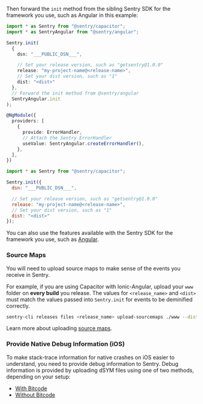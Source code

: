 Then forward the `init` method from the sibling Sentry SDK for the framework you use, such as Angular in this example:

```typescript {tabTitle: Angular} {filename: app.module.ts}
import * as Sentry from "@sentry/capacitor";
import * as SentryAngular from "@sentry/angular";

Sentry.init(
  {
    dsn: "___PUBLIC_DSN___",

    // Set your release version, such as "getsentry@1.0.0"
    release: "my-project-name@<release-name>",
    // Set your dist version, such as "1"
    dist: "<dist>"
  },
  // Forward the init method from @sentry/angular
  SentryAngular.init
);

@NgModule({
  providers: [
    {
      provide: ErrorHandler,
      // Attach the Sentry ErrorHandler
      useValue: SentryAngular.createErrorHandler(),
    },
  ],
})
```

```javascript {tabTitle: Other Frameworks}
import * as Sentry from "@sentry/capacitor";

Sentry.init({
  dsn: "___PUBLIC_DSN___",

  // Set your release version, such as "getsentry@1.0.0"
  release: "my-project-name@<release-name>",
  // Set your dist version, such as "1"
  dist: "<dist>"
});
```

You can also use the features available with the Sentry SDK for the framework you use, such as [Angular](/platforms/javascript/guides/angular/).

### Source Maps

You will need to upload source maps to make sense of the events you receive in Sentry.

For example, if you are using Capacitor with Ionic-Angular, upload your `www` folder on **every build** you release. The values for `<release_name>` and `<dist>` must match the values passed into `Sentry.init` for events to be deminified correctly.

```bash {tabTitle: Ionic}
sentry-cli releases files <release_name> upload-sourcemaps ./www --dist <dist>
```

Learn more about uploading [source maps](/platforms/javascript/guides/capacitor/sourcemaps/).


### Provide Native Debug Information (iOS)

To make stack-trace information for native crashes on iOS easier to understand, you need to provide debug information to Sentry. Debug information is provided by uploading dSYM files using one of two methods, depending on your setup:

- [With Bitcode](/platforms/javascript/guides/capacitor/dsym/#dsym-with-bitcode)
- [Without Bitcode](/platforms/javascript/guides/capacitor/dsym/#dsym-without-bitcode)
